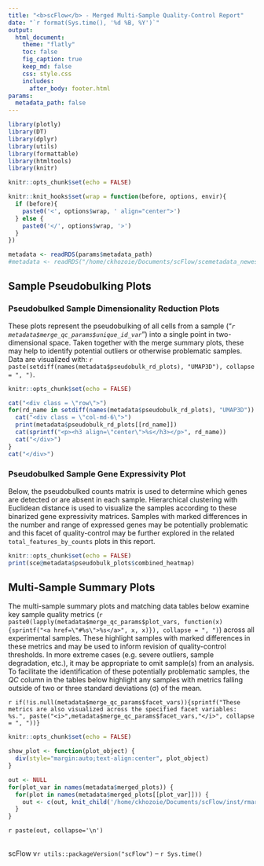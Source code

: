 ```yaml
---
title: "<b>scFlow</b> - Merged Multi-Sample Quality-Control Report"
date: "`r format(Sys.time(), '%d %B, %Y')`"
output:
  html_document:
    theme: "flatly"
    toc: false
    fig_caption: true
    keep_md: false
    css: style.css
    includes:
      after_body: footer.html
params:
  metadata_path: false
---
```


```r
library(plotly)
library(DT)
library(dplyr)
library(utils)
library(formattable)
library(htmltools)
library(knitr)

knitr::opts_chunk$set(echo = FALSE)

knitr::knit_hooks$set(wrap = function(before, options, envir){
  if (before){
    paste0('<', options$wrap, ' align="center">')
  } else {
    paste0('</', options$wrap, '>')
  }
})
```

```r
metadata <- readRDS(params$metadata_path)
#metadata <- readRDS("/home/ckhozoie/Documents/scFlow/scemetadata_newest.rds")
```

## Sample Pseudobulking Plots
### Pseudobulked Sample Dimensionality Reduction Plots

These plots represent the pseudobulking of all cells from a sample ("_`r metadata$merge_qc_params$unique_id_var`_") into a single point in two-dimensional space.  Taken together with the merge summary plots, these may help to identify potential outliers or otherwise problematic samples.  Data are visualized with: `r paste(setdiff(names(metadata$pseudobulk_rd_plots), "UMAP3D"), collapse = ", ")`.  

```r
knitr::opts_chunk$set(echo = FALSE)

cat("<div class = \"row\">")
for(rd_name in setdiff(names(metadata$pseudobulk_rd_plots), "UMAP3D")) {
  cat("<div class = \"col-md-6\">")
  print(metadata$pseudobulk_rd_plots[[rd_name]])
  cat(sprintf("<p><h3 align=\"center\">%s</h3></p>", rd_name))
  cat("</div>")
}
cat("</div>")
```

### Pseudobulked Sample Gene Expressivity Plot
Below, the pseudobulked counts matrix is used to determine which genes are detected or are absent in each sample.  Hierarchical clustering with Euclidean distance is used to visualize the samples according to these binarized gene expressivity matrices.  Samples with marked differences in the number and range of expressed genes may be potentially problematic and this facet of quality-control may be further explored in the related `total_features_by_counts` plots in this report.

<div class = "basicfig">
```r
knitr::opts_chunk$set(echo = FALSE)
print(sce@metadata$pseudobulk_plots$combined_heatmap)
```
</div>

## Multi-Sample Summary Plots

The multi-sample summary plots and matching data tables below examine key sample quality metrics (`r paste0(lapply(metadata$merge_qc_params$plot_vars, function(x) {sprintf("<a href=\"#%s\">%s</a>", x, x)}), collapse = ", ")`) across all experimental samples.  These highlight samples with marked differences in these metrics and may be used to inform revision of quality-control thresholds.  In more extreme cases (e.g. severe outliers, sample degradation, etc.), it may be appropriate to omit sample(s) from an analysis.  To facilitate the identification of these potentially problematic samples, the *QC* column in the tables below highlight any samples with metrics falling outside of two or three standard deviations (σ) of the mean.

`r if(!is.null(metadata$merge_qc_params$facet_vars)){sprintf("These metrics are also visualized across the specified facet variables: %s.", paste("<i>",metadata$merge_qc_params$facet_vars,"</i>", collapse = ", "))}`

```r
knitr::opts_chunk$set(echo = FALSE)

show_plot <- function(plot_object) {
  div(style="margin:auto;text-align:center", plot_object)
}

out <- NULL
for(plot_var in names(metadata$merged_plots)) {
  for(plot in names(metadata$merged_plots[[plot_var]])) {
    out <- c(out, knit_child('/home/ckhozoie/Documents/scFlow/inst/rmarkdown/templates/merged-quality-control/skeleton/plot_table_template.Rmd'))
  }
}
```

`r paste(out, collapse='\n')`

<br>scFlow v`r utils::packageVersion("scFlow")` -- `r Sys.time()`
